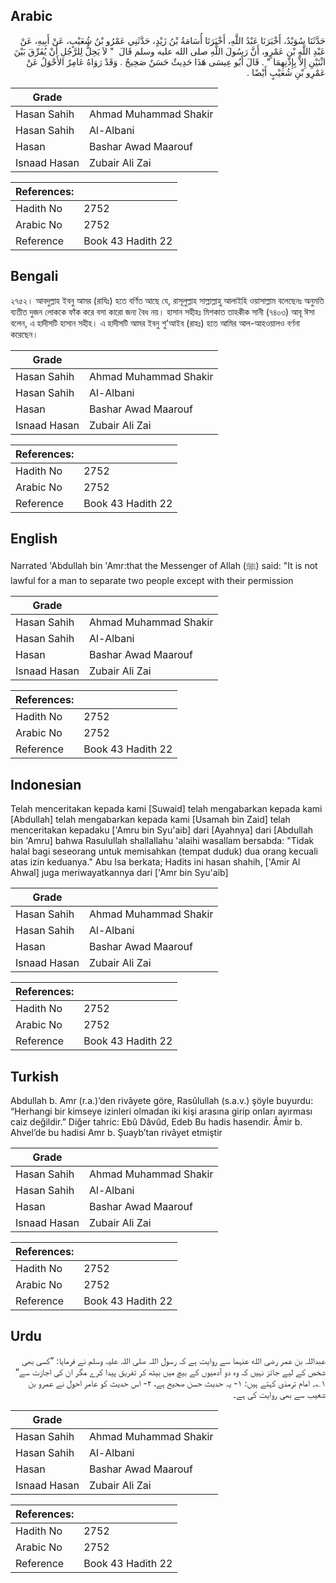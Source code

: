 ## Arabic


<div dir="rtl" lang="ar" style={{fontSize:'larger',backgroundColor:'#f8f9fa',padding:20}}>
حَدَّثَنَا سُوَيْدٌ، أَخْبَرَنَا عَبْدُ اللَّهِ، أَخْبَرَنَا أُسَامَةُ بْنُ زَيْدٍ، حَدَّثَنِي عَمْرُو بْنُ شُعَيْبٍ، عَنْ أَبِيهِ، عَنْ عَبْدِ اللَّهِ بْنِ عَمْرٍو، أَنَّ رَسُولَ اللَّهِ صلى الله عليه وسلم قَالَ ‏ "‏ لاَ يَحِلُّ لِلرَّجُلِ أَنْ يُفَرِّقَ بَيْنَ اثْنَيْنِ إِلاَّ بِإِذْنِهِمَا ‏"‏ ‏.‏ قَالَ أَبُو عِيسَى هَذَا حَدِيثٌ حَسَنٌ صَحِيحٌ ‏.‏ وَقَدْ رَوَاهُ عَامِرٌ الأَحْوَلُ عَنْ عَمْرِو بْنِ شُعَيْبٍ أَيْضًا ‏.‏
</div>
<div style={{backgroundColor:'#f8f9fa',padding:20, marginBottom: 10}}><table> <thead> <tr> <th>Grade</th> <th></th> </tr> </thead> <tbody> <tr><td>Hasan Sahih</td><td>Ahmad Muhammad Shakir</td></tr><tr><td>Hasan Sahih</td><td>Al-Albani</td></tr><tr><td>Hasan</td><td>Bashar Awad Maarouf</td></tr><tr><td>Isnaad Hasan</td><td>Zubair Ali Zai</td></tr></tbody></table><table> <thead> <tr> <th>References:</th> <th></th> </tr> </thead> <tbody><tr><td>Hadith No</td><td>2752</td></tr><tr><td>Arabic No</td><td>2752</td></tr><tr><td>Reference</td><td>Book 43 Hadith 22</td></tr></tbody></table></div>

## Bengali


<div dir="ltr" lang="bn" style={{fontSize:'larger',backgroundColor:'#f8f9fa',padding:20}}>
২৭৫২। আবদুল্লাহ ইবনু আমর (রাযিঃ) হতে বর্ণিত আছে যে, রাসূলুল্লাহ সাল্লাল্লাহু আলাইহি ওয়াসাল্লাম বলেছেনঃ অনুমতি ব্যতীত দুজন লোককে ফাঁক করে বসা কারো জন্য বৈধ নয়। হাসান সহীহঃ মিশকাত তাহকীক সানী (৭৪০৩) আবূ ঈসা বলেন, এ হাদীসটি হাসান সহীহ। এ হাদীসটি আমর ইবনু শু'আইব (রাহঃ) হতে আমির আল-আহওয়ালও বর্ণনা করেছেন।
</div>
<div style={{backgroundColor:'#f8f9fa',padding:20, marginBottom: 10}}><table> <thead> <tr> <th>Grade</th> <th></th> </tr> </thead> <tbody> <tr><td>Hasan Sahih</td><td>Ahmad Muhammad Shakir</td></tr><tr><td>Hasan Sahih</td><td>Al-Albani</td></tr><tr><td>Hasan</td><td>Bashar Awad Maarouf</td></tr><tr><td>Isnaad Hasan</td><td>Zubair Ali Zai</td></tr></tbody></table><table> <thead> <tr> <th>References:</th> <th></th> </tr> </thead> <tbody><tr><td>Hadith No</td><td>2752</td></tr><tr><td>Arabic No</td><td>2752</td></tr><tr><td>Reference</td><td>Book 43 Hadith 22</td></tr></tbody></table></div>

## English


<div dir="ltr" lang="en" style={{fontSize:'larger',backgroundColor:'#f8f9fa',padding:20}}>
Narrated 'Abdullah bin 'Amr:that the Messenger of Allah (ﷺ) said: "It is not lawful for a man to separate two people except with their permission
</div>
<div style={{backgroundColor:'#f8f9fa',padding:20, marginBottom: 10}}><table> <thead> <tr> <th>Grade</th> <th></th> </tr> </thead> <tbody> <tr><td>Hasan Sahih</td><td>Ahmad Muhammad Shakir</td></tr><tr><td>Hasan Sahih</td><td>Al-Albani</td></tr><tr><td>Hasan</td><td>Bashar Awad Maarouf</td></tr><tr><td>Isnaad Hasan</td><td>Zubair Ali Zai</td></tr></tbody></table><table> <thead> <tr> <th>References:</th> <th></th> </tr> </thead> <tbody><tr><td>Hadith No</td><td>2752</td></tr><tr><td>Arabic No</td><td>2752</td></tr><tr><td>Reference</td><td>Book 43 Hadith 22</td></tr></tbody></table></div>

## Indonesian


<div dir="ltr" lang="id" style={{fontSize:'larger',backgroundColor:'#f8f9fa',padding:20}}>
Telah menceritakan kepada kami [Suwaid] telah mengabarkan kepada kami [Abdullah] telah mengabarkan kepada kami [Usamah bin Zaid] telah menceritakan kepadaku ['Amru bin Syu'aib] dari [Ayahnya] dari [Abdullah bin 'Amru] bahwa Rasulullah shallallahu 'alaihi wasallam bersabda: "Tidak halal bagi seseorang untuk memisahkan (tempat duduk) dua orang kecuali atas izin keduanya." Abu Isa berkata; Hadits ini hasan shahih, ['Amir Al Ahwal] juga meriwayatkannya dari ['Amr bin Syu'aib]
</div>
<div style={{backgroundColor:'#f8f9fa',padding:20, marginBottom: 10}}><table> <thead> <tr> <th>Grade</th> <th></th> </tr> </thead> <tbody> <tr><td>Hasan Sahih</td><td>Ahmad Muhammad Shakir</td></tr><tr><td>Hasan Sahih</td><td>Al-Albani</td></tr><tr><td>Hasan</td><td>Bashar Awad Maarouf</td></tr><tr><td>Isnaad Hasan</td><td>Zubair Ali Zai</td></tr></tbody></table><table> <thead> <tr> <th>References:</th> <th></th> </tr> </thead> <tbody><tr><td>Hadith No</td><td>2752</td></tr><tr><td>Arabic No</td><td>2752</td></tr><tr><td>Reference</td><td>Book 43 Hadith 22</td></tr></tbody></table></div>

## Turkish


<div dir="ltr" lang="tr" style={{fontSize:'larger',backgroundColor:'#f8f9fa',padding:20}}>
Abdullah b. Amr (r.a.)’den rivâyete göre, Rasûlullah (s.a.v.) şöyle buyurdu: “Herhangi bir kimseye izinleri olmadan iki kişi arasına girip onları ayırması caiz değildir.” Diğer tahric: Ebû Dâvûd, Edeb Bu hadis hasendir. Âmir b. Ahvel’de bu hadisi Amr b. Şuayb’tan rivâyet etmiştir
</div>
<div style={{backgroundColor:'#f8f9fa',padding:20, marginBottom: 10}}><table> <thead> <tr> <th>Grade</th> <th></th> </tr> </thead> <tbody> <tr><td>Hasan Sahih</td><td>Ahmad Muhammad Shakir</td></tr><tr><td>Hasan Sahih</td><td>Al-Albani</td></tr><tr><td>Hasan</td><td>Bashar Awad Maarouf</td></tr><tr><td>Isnaad Hasan</td><td>Zubair Ali Zai</td></tr></tbody></table><table> <thead> <tr> <th>References:</th> <th></th> </tr> </thead> <tbody><tr><td>Hadith No</td><td>2752</td></tr><tr><td>Arabic No</td><td>2752</td></tr><tr><td>Reference</td><td>Book 43 Hadith 22</td></tr></tbody></table></div>

## Urdu


<div dir="rtl" lang="ur" style={{fontSize:'larger',backgroundColor:'#f8f9fa',padding:20}}>
عبداللہ بن عمر رضی الله عنہما سے روایت ہے کہ رسول اللہ صلی اللہ علیہ وسلم نے فرمایا: ”کسی بھی شخص کے لیے جائز نہیں کہ وہ دو آدمیوں کے بیچ میں بیٹھ کر تفریق پیدا کرے مگر ان کی اجازت سے“ ۱؎۔ امام ترمذی کہتے ہیں: ۱- یہ حدیث حسن صحیح ہے، ۲- اس حدیث کو عامر احول نے عمرو بن شعیب سے بھی روایت کی ہے۔
</div>
<div style={{backgroundColor:'#f8f9fa',padding:20, marginBottom: 10}}><table> <thead> <tr> <th>Grade</th> <th></th> </tr> </thead> <tbody> <tr><td>Hasan Sahih</td><td>Ahmad Muhammad Shakir</td></tr><tr><td>Hasan Sahih</td><td>Al-Albani</td></tr><tr><td>Hasan</td><td>Bashar Awad Maarouf</td></tr><tr><td>Isnaad Hasan</td><td>Zubair Ali Zai</td></tr></tbody></table><table> <thead> <tr> <th>References:</th> <th></th> </tr> </thead> <tbody><tr><td>Hadith No</td><td>2752</td></tr><tr><td>Arabic No</td><td>2752</td></tr><tr><td>Reference</td><td>Book 43 Hadith 22</td></tr></tbody></table></div>